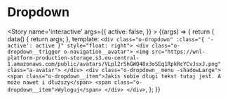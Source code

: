 
<Meta title='organisms/Dropdown' />

# Dropdown

<Story name='interactive'
    args={{
        active: false,
    }}
    >
    {(args) => {
        return {
            data() {
                return args;
            },
            template: `<div class="o-dropdown" :class="{ '-active': active }" style="float: right">
                <div class="o-dropdown__trigger o-navigation__avatar">
                    <img src="https://wnl-platform-production-storage.s3.eu-central-1.amazonaws.com/public/avatars/VLpl2r5hGWQ48x3oSEq1RpkRcYCvJsxJ.png" class="a-avatar">
                </div>
                <div class="o-dropdown__menu -shadowLarge">
                    <span class="o-dropdown__item">Jakis sobie długi tekst tutaj jest. A może nawet i dłuższy</span>
                    <span class="o-dropdown__item">Wyloguj</span>
                </div>
            </div>`,
        };
    }}
</Story>
